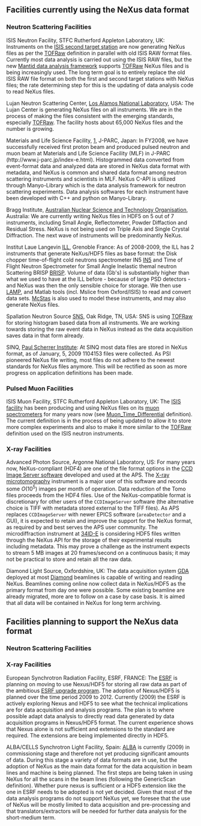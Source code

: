 ==Facilities currently using the NeXus data format==

===Neutron Scattering Facilities===

;ISIS Neutron Facility, STFC Rutherford Appleton Laboratory, UK: Instruments on the [http://ts-2.isis.rl.ac.uk/ ISIS second target station] are now generating NeXus files as per the [[TOFRaw]] definition in parallel with old ISIS RAW format files. Currently most data analysis is carried out using the ISIS RAW files, but the new [http://www.mantidproject.org/ Mantid data analysis framework] supports [[TOFRaw]] NeXus files and is being increasingly used. The long term goal is to entirely replace the old ISIS RAW file format on both the first and second target stations with NeXus files; the rate determining step for this is the updating of data analysis code to read NeXus files.

;Lujan Neutron Scattering Center, [http://lansce.lanl.gov/lujan Los Alamos National Laboratory], USA: The Lujan Center is generating NeXus files on all instruments. We are in the process of making the files consistent with the emerging standards, especially [[TOFRaw]]. The facility hosts about 65,000 NeXus files and the number is growing.

;Materials and Life Science Facility, [http://www.j-parc.jp/index-e.html], J-PARC, Japan: In FY2008, we have successfully received first proton beam and produced pulsed neutron and muon beam at Materials and Life Science Facility (MLF)  in J-PARC (http://www.j-parc.jp/index-e.html). Histogrammed data converted from event-format data and analyzed data are stored in NeXus data format with metadata, and NeXus is common and shared data format among neutron scattering instruments and scientists in MLF. NeXus C-API is utilized through Manyo-Library which is the data analysis framework for neutron scattering experiments. Data analysis softwares for each instrument have been developed with C++ and python on Manyo-Library.

;Bragg Institute, [http://www.ansto.gov.au/research/bragg_institute Australian Nuclear Science and Technology Organisation], Australia: We are currently writing NeXus files in HDF5 on 5 out of 7 instruments, including Small Angle, Reflectometer, Powder Diffaction and Residual Stress. NeXus is not being used on Triple Axis and Single Crystal Diffraction. The next wave of instruments will be predominantly NeXus.

;Institut Laue Langevin [http://www.ill.eu ILL], Grenoble France: As of 2008-2009, the ILL has 2 instruments that generate NeXus/HDF5 files as base format: the Disk chopper time-of-flight cold neutrons spectrometer IN5 [http://www.ill.fr/in5 IN5]  and Time of Flight Neutron Spectrometer for Small Angle Inelastic themal neutron Scattering BRISP [http://www.ill.fr/brisp BRISP]. Volume of data (Gb's) is substantially higher than what we used to have at the ILL before - because of large PSD detectors - and NeXus was then the only sensible choice for storage. We then use [http://www.ill.eu/instruments-support/computing-for-science/cs-software/all-software/lamp/ LAMP], and Matlab tools (incl. Mslice from Oxford/ISIS) to read and convert data sets. [http://www.mcstas.org McStas] is also used to model these instruments, and may also generate NeXus files.

;Spallation Neutron Source [http://neutrons.ornl.gov/ SNS], Oak Ridge, TN, USA: SNS is using [[TOFRaw]] for storing histogram based data from all instruments. We are working towards storing the raw event data in NeXus instead as the data acquisition saves data in that form already.

;SINQ, [http://www.psi.ch Paul Scherrer  Institute]: At SINQ most data files are stored in NeXus format, as of January, 5, 2009 1104153 files were collected. As PSI pioneered NeXus file writing, most files do not adhere to the newest standards for NeXus files anymore. This will be rectified as soon as more progress on application definitions has been made.

===Pulsed Muon Facilities===
;ISIS Muon Facility, STFC Rutherford Appleton Laboratory, UK: The [http://www.isis.rl.ac.uk/ ISIS facility] has been producing and using NeXus files on its [http://www.isis.rl.ac.uk/muons/ muon spectrometers] for many years now (see [[Muon_Time_Differential]] definition). The current definition is in the process of being updated to allow it to store more complex experiments and also to make it more similar to the [[TOFRaw]] definition used on the ISIS neutron instruments.

===X-ray Facilities===

;Advanced Photon Source, Argonne National Laboratory, US: For many years now, NeXus-compliant (HDF4) are one of the file format options in the [http://www.aps.anl.gov/bcda/dataAcq/ CCD Image Server software] developed and used at the APS.  The [http://www.aps.anl.gov/Xray_Science_Division/Xray_Microscopy_and_Imaging/Science_and_Research/Techniques/Tomography X-ray microtomography] instrument is a major user of this software and records some <math>O(10^5)</math> images per month of operation.  Data reduction of the Tomo files proceeds from the HDF4 files. Use of the NeXus-compatible format is discretionary for other users of the <tt>CCDImageServer</tt> software (the alternative choice is TIFF with metadata stored external to the TIFF files).  As APS replaces <tt>CCDImageServer</tt> with newer EPICS software (<tt>areaDetector</tt> and a GUI), it is expected to retain and improve the support for the NeXus format, as required by and best serves the APS user community.  The microdiffraction instrument at [http://www.aps.anl.gov/Sectors/33_34/microdiff/ 34ID-E] is considering HDF5 files written through the NeXus API for the storage of their experimental results including metadata.  This may prove a challenge as the instrument expects to stream 5 MB images at 20 frames/second on a continuous basis; it may not be practical to store and retain all the raw data.

;Diamond Light Source, Oxfordshire, UK: The data acquisition system [http://www.opengda.org/ GDA] deployed at most [http://www.diamond.ac.uk Diamond] beamlines is capable of writing and reading NeXus. Beamlines coming online now collect data in NeXus/HDF5 as the primary format from day one were possible. Some existing beamline are already migrated, more are to follow on a case by case basis. It is aimed that all data will be contained in NeXus for long term archiving.

==Facilities planning to support the NeXus data format==

===Neutron Scattering Facilities===

===X-ray Facilities===

;European Synchrotron Radiation Facility, ESRF, FRANCE: The [http://www.esrf.eu ESRF] is planning on moving to use Nexus/HDF5 for storing all raw data as part of the ambitious [http://www.esrf.eu/Upgrade ESRF upgrade program]. The adoption of Nexus/HDF5 is planned over the time period 2009 to 2012. Currently (2009) the ESRF is actively exploring Nexus and HDF5 to see what the technical implications are for data acquisition and analysis programs. The plan is to where possible adapt data analysis to directly read data generated by data acquisition programs in Nexus/HDF5 format. The current experience shows that Nexus alone is not sufficient and extensions to the standard are required. The extensions are being implemented directly in HDF5.

;ALBA/CELLS Synchrotron Light Facility, Spain: [http://www.cells.es ALBA] is currently (2009) in commissioning stage and therefore not yet producing significant amounts of data. During this stage a variety of data formats are in use, but the adoption of NeXus as the main data format for the data acquisition in beam lines and machine is being planned. The first steps are being taken in using NeXus for all the scans in the beam lines (following the GenericScan definition). Whether pure nexus is sufficient or a HDF5 extension like the one in ESRF needs to be adopted is not yet decided. Given that most of the data analysis programs do not support NeXus yet, we foresee that the use of NeXus will be mostly limited to data acquisition and pre-processing and that translators/extractors will be needed for further data analysis for the short-medium term.